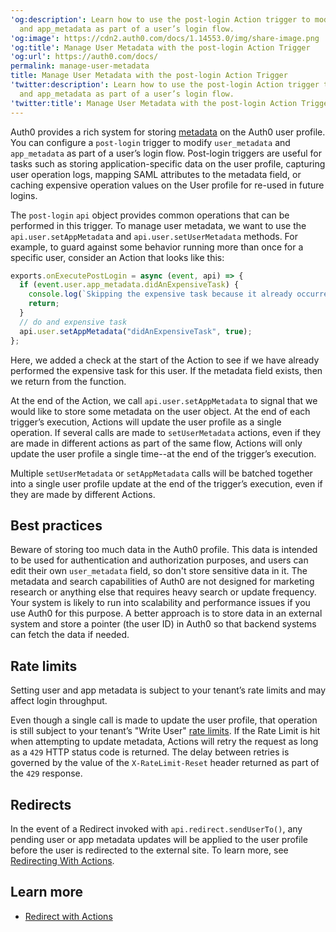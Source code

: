 ---
'og:description': Learn how to use the post-login Action trigger to modify user_metadata
  and app_metadata as part of a user’s login flow.
'og:image': https://cdn2.auth0.com/docs/1.14553.0/img/share-image.png
'og:title': Manage User Metadata with the post-login Action Trigger
'og:url': https://auth0.com/docs/
permalink: manage-user-metadata
title: Manage User Metadata with the post-login Action Trigger
'twitter:description': Learn how to use the post-login Action trigger to modify user_metadata
  and app_metadata as part of a user’s login flow.
'twitter:title': Manage User Metadata with the post-login Action Trigger
---
Auth0 provides a rich system for storing [metadata](/docs/manage-users/user-accounts/metadata) on the Auth0 user profile. You can configure a `post-login` trigger to modify `user_metadata` and `app_metadata` as part of a user’s login flow. Post-login triggers are useful for tasks such as storing application-specific data on the user profile, capturing user operation logs, mapping <Tooltip tip="Security Assertion Markup Language (SAML): Standardized protocol allowing two parties to exchange authentication information without a password." cta="View Glossary" href="/docs/glossary?term=SAML">SAML</Tooltip> attributes to the metadata field, or caching expensive operation values on the User profile for re-used in future logins.

The `post-login` `api` object provides common operations that can be performed in this trigger. To manage user metadata, we want to use the `api.user.setAppMetadata` and `api.user.setUserMetadata` methods. For example, to guard against some behavior running more than once for a specific user, consider an Action that looks like this:

```js lines
exports.onExecutePostLogin = async (event, api) => {
  if (event.user.app_metadata.didAnExpensiveTask) {
    console.log(`Skipping the expensive task because it already occurred for ${event.user.email}.`);
    return;
  }
  // do and expensive task
  api.user.setAppMetadata("didAnExpensiveTask", true);
};
```






Here, we added a check at the start of the Action to see if we have already performed the expensive task for this user. If the metadata field exists, then we return from the function.

At the end of the Action, we call `api.user.setAppMetadata` to signal that we would like to store some metadata on the user object. At the end of each trigger’s execution, Actions will update the user profile as a single operation. If several calls are made to `setUserMetadata` actions, even if they are made in different actions as part of the same flow, Actions will only update the user profile a single time--at the end of the trigger’s execution.

<Callout icon="file-lines" color="#0EA5E9" iconType="regular">

Multiple `setUserMetadata` or `setAppMetadata` calls will be batched together into a single user profile update at the end of the trigger’s execution, even if they are made by different Actions.

</Callout>

## Best practices

Beware of storing too much data in the Auth0 profile. This data is intended to be used for authentication and authorization purposes, and users can edit their own `user_metadata` field, so don't store sensitive data in it. The metadata and search capabilities of Auth0 are not designed for marketing research or anything else that requires heavy search or update frequency. Your system is likely to run into scalability and performance issues if you use Auth0 for this purpose. A better approach is to store data in an external system and store a pointer (the user ID) in Auth0 so that backend systems can fetch the data if needed.

## Rate limits

<Warning>

Setting user and app metadata is subject to your tenant’s rate limits and may affect login throughput.

</Warning>

Even though a single call is made to update the user profile, that operation is still subject to your tenant’s "Write User" [rate limits](/docs/troubleshoot/customer-support/operational-policies/rate-limit-policy/management-api-endpoint-rate-limits). If the Rate Limit is hit when attempting to update metadata, Actions will retry the request as long as a `429` HTTP status code is returned. The delay between retries is governed by the value of the `X-RateLimit-Reset` header returned as part of the `429` response.

## Redirects

In the event of a Redirect invoked with `api.redirect.sendUserTo()`, any pending user or app metadata updates will be applied to the user profile before the user is redirected to the external site. To learn more, see [Redirecting With Actions](/docs/customize/actions/explore-triggers/signup-and-login-triggers/login-trigger/redirect-with-actions).

## Learn more

* [Redirect with Actions](/docs/customize/actions/explore-triggers/signup-and-login-triggers/login-trigger/redirect-with-actions)